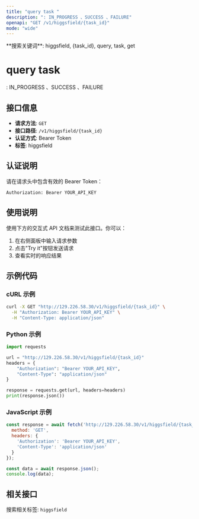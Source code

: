 ```yaml
---
title: "query task "
description: ": IN_PROGRESS 、SUCCESS 、FAILURE"
openapi: "GET /v1/higgsfield/{task_id}"
mode: "wide"
---
```


<Info>
**搜索关键词**: higgsfield, {task_id}, query, task, get
</Info>

# query task 

: IN_PROGRESS 、SUCCESS 、FAILURE

## 接口信息

- **请求方法**: `GET`
- **接口路径**: `/v1/higgsfield/{task_id}`
- **认证方式**: Bearer Token
- **标签**: higgsfield

## 认证说明

请在请求头中包含有效的 Bearer Token：

```bash
Authorization: Bearer YOUR_API_KEY
```

## 使用说明

使用下方的交互式 API 文档来测试此接口。你可以：

1. 在右侧面板中输入请求参数
2. 点击"Try it"按钮发送请求
3. 查看实时的响应结果

## 示例代码

### cURL 示例

```bash
curl -X GET "http://129.226.58.30/v1/higgsfield/{task_id}" \
  -H "Authorization: Bearer YOUR_API_KEY" \
  -H "Content-Type: application/json"
```

### Python 示例

```python
import requests

url = "http://129.226.58.30/v1/higgsfield/{task_id}"
headers = {
    "Authorization": "Bearer YOUR_API_KEY",
    "Content-Type": "application/json"
}

response = requests.get(url, headers=headers)
print(response.json())
```

### JavaScript 示例

```javascript
const response = await fetch('http://129.226.58.30/v1/higgsfield/{task_id}', {
  method: 'GET',
  headers: {
    'Authorization': 'Bearer YOUR_API_KEY',
    'Content-Type': 'application/json'
  }
});

const data = await response.json();
console.log(data);
```

## 相关接口

搜索相关标签: `higgsfield`

